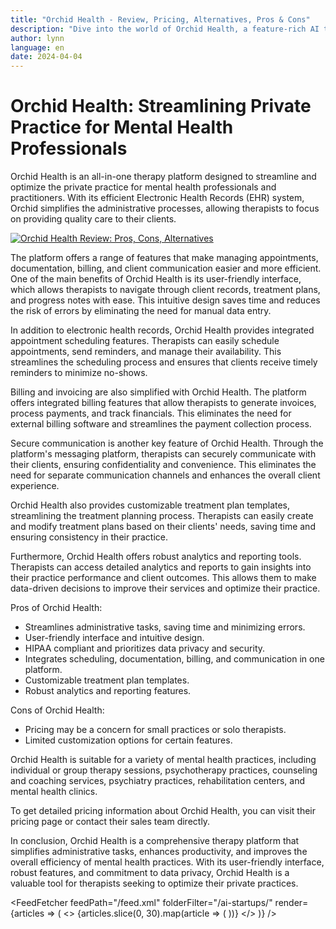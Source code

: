 ```yaml
---
title: "Orchid Health - Review, Pricing, Alternatives, Pros & Cons"
description: "Dive into the world of Orchid Health, a feature-rich AI tool. Learn about its features, pricing, and how it's making an impact. Don't miss out!"
author: lynn
language: en
date: 2024-04-04
---
```


# Orchid Health: Streamlining Private Practice for Mental Health Professionals
        
Orchid Health is an all-in-one therapy platform designed to streamline and optimize the private practice for mental health professionals and practitioners. With its efficient Electronic Health Records (EHR) system, Orchid simplifies the administrative processes, allowing therapists to focus on providing quality care to their clients.


<BlogHeader />


[![Orchid Health Review: Pros, Cons, Alternatives](/ai-startups/orchid-health.png)](https://orchid.health/)

The platform offers a range of features that make managing appointments, documentation, billing, and client communication easier and more efficient. One of the main benefits of Orchid Health is its user-friendly interface, which allows therapists to navigate through client records, treatment plans, and progress notes with ease. This intuitive design saves time and reduces the risk of errors by eliminating the need for manual data entry.

In addition to electronic health records, Orchid Health provides integrated appointment scheduling features. Therapists can easily schedule appointments, send reminders, and manage their availability. This streamlines the scheduling process and ensures that clients receive timely reminders to minimize no-shows.

Billing and invoicing are also simplified with Orchid Health. The platform offers integrated billing features that allow therapists to generate invoices, process payments, and track financials. This eliminates the need for external billing software and streamlines the payment collection process.

Secure communication is another key feature of Orchid Health. Through the platform's messaging platform, therapists can securely communicate with their clients, ensuring confidentiality and convenience. This eliminates the need for separate communication channels and enhances the overall client experience.

Orchid Health also provides customizable treatment plan templates, streamlining the treatment planning process. Therapists can easily create and modify treatment plans based on their clients' needs, saving time and ensuring consistency in their practice.

Furthermore, Orchid Health offers robust analytics and reporting tools. Therapists can access detailed analytics and reports to gain insights into their practice performance and client outcomes. This allows them to make data-driven decisions to improve their services and optimize their practice.

Pros of Orchid Health:

- Streamlines administrative tasks, saving time and minimizing errors.
- User-friendly interface and intuitive design.
- HIPAA compliant and prioritizes data privacy and security.
- Integrates scheduling, documentation, billing, and communication in one platform.
- Customizable treatment plan templates.
- Robust analytics and reporting features.

Cons of Orchid Health:

- Pricing may be a concern for small practices or solo therapists.
- Limited customization options for certain features.

Orchid Health is suitable for a variety of mental health practices, including individual or group therapy sessions, psychotherapy practices, counseling and coaching services, psychiatry practices, rehabilitation centers, and mental health clinics.

To get detailed pricing information about Orchid Health, you can visit their pricing page or contact their sales team directly.

In conclusion, Orchid Health is a comprehensive therapy platform that simplifies administrative tasks, enhances productivity, and improves the overall efficiency of mental health practices. With its user-friendly interface, robust features, and commitment to data privacy, Orchid Health is a valuable tool for therapists seeking to optimize their private practices.


<AdComponent />


<FeedFetcher feedPath="/feed.xml" folderFilter="/ai-startups/" render={articles => (
    <>
        <Cards>
            {articles.slice(0, 30).map(article => (
                <Card key={article.link} title={article.title} href={article.link} />
            ))}
        </Cards>
    </>
)} />

